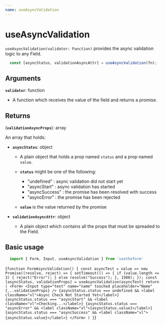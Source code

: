 ---
name: useAsyncValidation
---


# useAsyncValidation
`useAsyncValidation(validator: Function)` provides the async validation logic to any Field.

```javascript
  const [asyncStatus, validationAsyncAttr] = useAsyncValidation(fn);
```

## Arguments

**`validator`**: function

  - A function which receives the value of the field and returns a promise.

## Returns

(**`validationAsyncProps`**): array

An array that holds:

  - **`asyncStatus`**: object

    - A plain object that holds a prop named `status` and a prop named `value`.
    - **`status`** might be one of the following:
      - "undefined" : async validation did not start yet
      - "asyncStart" : async validation has started
      - "asyncSuccess" : the promise has been resolved with success
      - "asyncError" : the promise has been rejected

    - **`value`** is the value returned by the promise

  - **`validationAsyncAttr`**: object

      - A plain object which contains all the props that must be spreaded to the Field.

## Basic usage

```javascript
  import { Form, Input, useAsyncValidation } from 'usetheform'
```

<Playground>{`function FormAsyncValidation() {
    const asyncTest = value =>
      new Promise((resolve, reject) => {
        setTimeout(() => {
          if (value.length <= 3) {
            reject("Error");
          } else resolve("Success");
        }, 1500);
      });
    const [asyncStatus, validationProps] = useAsyncValidation(asyncTest)
    return (
      <Form>
        <Input type="text" name="name" touched placeholder="Name" {...validationProps} />
        {asyncStatus.status === undefined && <label className="vl">Async Check Not Started Yet</label>}
        {asyncStatus.status === "asyncStart" && <label className="vl">Checking...</label>}
        {asyncStatus.status === "asyncError" && <label className="vl">{asyncStatus.value}</label>}
        {asyncStatus.status === "asyncSuccess" && <label className="vl">{asyncStatus.value}</label>}
      </Form>
    )
  }`}
</Playground>
